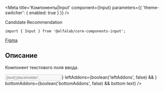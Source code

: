 


<Meta
    title='Компоненты|Input'
    component={Input}
    parameters={{ 'theme-switcher': { enabled: true } }}
/>

<Title>
    Input ({name}@{version})
</Title>

<Status>
  Candidate Recommendation
</Status>

```tsx
import { Input } from '@alfalab/core-components-input';
```

<Design>
  <a href="https://www.figma.com/file/hqSP3L6qu8UcL3sf18Su1M/Web-Components?node-id=49%3A0">Figma</a>
</Design>

## Описание

Компонент текстового поля ввода.

<Story name='Песочница'>
    <Input
        type={select(
            'type',
            ['number', 'card', 'email', 'money', 'password', 'tel', 'text'],
            'text',
        )}
        block={boolean('block', false)}
        size={select('size', ['s', 'm', 'l'], 's')}
        disabled={boolean('disabled', false)}
        placeholder={text('placeholder', '')}
        label={text('label', '')}
        hint={text('hint', '')}
        error={text('error', '')}
        rightAddons={boolean('rightAddons', false) && !text('error') && <Icon />}
        leftAddons={boolean('leftAddons', false) && <Icon />}
        bottomAddons={boolean('bottomAddons', false) && <span>bottom text</span>}
    />
</Story>

<Props of={Input} />

